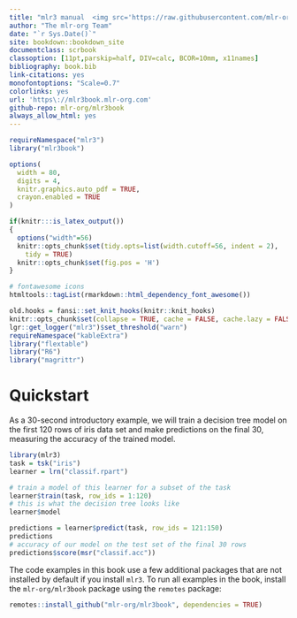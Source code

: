 ```yaml
---
title: "mlr3 manual  <img src='https://raw.githubusercontent.com/mlr-org/mlr3/master/man/figures/logo.png' width=50 /> "
author: "The mlr-org Team"
date: "`r Sys.Date()`"
site: bookdown::bookdown_site
documentclass: scrbook
classoption: [11pt,parskip=half, DIV=calc, BCOR=10mm, x11names]
bibliography: book.bib
link-citations: yes
monofontoptions: "Scale=0.7"
colorlinks: yes
url: 'https\://mlr3book.mlr-org.com'
github-repo: mlr-org/mlr3book
always_allow_html: yes
---
```


```r
requireNamespace("mlr3")
library("mlr3book")

options(
  width = 80,
  digits = 4,
  knitr.graphics.auto_pdf = TRUE,
  crayon.enabled = TRUE
)

if(knitr:::is_latex_output())
{
  options("width"=56)
  knitr::opts_chunk$set(tidy.opts=list(width.cutoff=56, indent = 2),
    tidy = TRUE)
  knitr::opts_chunk$set(fig.pos = 'H')
}

# fontawesome icons
htmltools::tagList(rmarkdown::html_dependency_font_awesome())

old.hooks = fansi::set_knit_hooks(knitr::knit_hooks)
knitr::opts_chunk$set(collapse = TRUE, cache = FALSE, cache.lazy = FALSE)
lgr::get_logger("mlr3")$set_threshold("warn")
requireNamespace("kableExtra")
library("flextable")
library("R6")
library("magrittr")
```

# Quickstart {#quickstart .unnumbered}

As a 30-second introductory example, we will train a decision tree model on the first 120 rows of iris data set and make predictions on the final 30, measuring the accuracy of the trained model.

```r
library(mlr3)
task = tsk("iris")
learner = lrn("classif.rpart")

# train a model of this learner for a subset of the task
learner$train(task, row_ids = 1:120)
# this is what the decision tree looks like
learner$model

predictions = learner$predict(task, row_ids = 121:150)
predictions
# accuracy of our model on the test set of the final 30 rows
predictions$score(msr("classif.acc"))
```

The code examples in this book use a few additional packages that are not installed by default if you install `mlr3`.
To run all examples in the book, install the `mlr-org/mlr3book` package using the `remotes` package:

```r
remotes::install_github("mlr-org/mlr3book", dependencies = TRUE)
```
